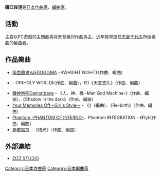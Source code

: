 {{Japanese|japanese=磯江 俊道|kana=いそえ としみち|romaji=Isoe Toshimichi}}
'''磯江俊道'''{{BD|1969年|5月27日|catIdx=Isoe Toshimichi}}是[[日本|日本]][[作曲家|作曲家]]、[[編曲家|編曲家]]。

== 活動 ==
主要以PC遊戲的主題曲與背景音樂的作曲為主。近年經常擔任[[志倉千代丸|志倉千代丸]]所做樂曲的編曲者。

== 作品樂曲 ==
* [[吸血殲鬼VJEDOGONIA|吸血殲鬼VJEDOGONIA]] - 《WHIGHT NIGHT》（作曲、編曲)
* {{lang|ja|[[斬魔大聖デモンベイン|斬魔大聖デモンベイン]]}} - OP《HOLY WORLD》（作曲、編曲），ED《天意悠久》（作曲、編曲）
* [[斬魔大聖Demonbane|機神咆吼Demonbane]] - 《人、神、機 -Man God Machine-》（作曲、編曲），《Shadow in the dark》（作曲、編曲）
* [[Your_Memories_Off～Girl's_Style～|Your Memories Off～Girl's Style～]] - 《{{lang|ja|Shine～降りそそぐ風のように～}}》（編曲）、《Re-birth》（作曲、編曲）
* [[Phantom_-PHANTOM_OF_INFERNO-|Phantom -PHANTOM OF INFERNO-]]、Phantom INTEGRATION - 《Fly》（作曲、編曲）
* [[塵骸魔京|塵骸魔京]] - 《残光》（作曲、編曲）

== 外部連結 ==
* {{ja}} [http://www.zizz-studio.com/ ZIZZ STUDIO] {{Wayback|url=http://www.zizz-studio.com/ |date=20120112112033 }}

[[Category:日本作曲家|Category:日本作曲家]]
[[Category:日本編曲家|Category:日本編曲家]]